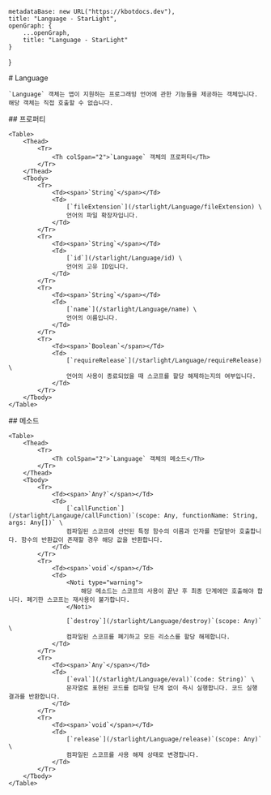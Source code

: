 
    metadataBase: new URL("https://kbotdocs.dev"),
    title: "Language - StarLight",
    openGraph: {
        ...openGraph,
        title: "Language - StarLight"
    }
}

<Section>
    # Language

    `Language` 객체는 앱이 지원하는 프로그래밍 언어에 관한 기능들을 제공하는 객체입니다. 해당 객체는 직접 호출할 수 없습니다.
</Section>
<Section>
    ## 프로퍼티

    <Table>
        <Thead>
            <Tr>
                <Th colSpan="2">`Language` 객체의 프로퍼티</Th>
            </Tr>
        </Thead>
        <Tbody>
            <Tr>
                <Td><span>`String`</span></Td>
                <Td>
                    [`fileExtension`](/starlight/Language/fileExtension) \
                    언어의 파일 확장자입니다.
                </Td>
            </Tr>
            <Tr>
                <Td><span>`String`</span></Td>
                <Td>
                    [`id`](/starlight/Language/id) \
                    언어의 고유 ID입니다.
                </Td>
            </Tr>
            <Tr>
                <Td><span>`String`</span></Td>
                <Td>
                    [`name`](/starlight/Language/name) \
                    언어의 이름입니다.
                </Td>
            </Tr>
            <Tr>
                <Td><span>`Boolean`</span></Td>
                <Td>
                    [`requireRelease`](/starlight/Language/requireRelease) \
                    언어의 사용이 종료되었을 때 스코프를 할당 해제하는지의 여부입니다.
                </Td>
            </Tr>
        </Tbody>
    </Table>
</Section>
<Section>
    ## 메소드

    <Table>
        <Thead>
            <Tr>
                <Th colSpan="2">`Language` 객체의 메소드</Th>
            </Tr>
        </Thead>
        <Tbody>
            <Tr>
                <Td><span>`Any?`</span></Td>
                <Td>
                    [`callFunction`](/starlight/Langauge/callFunction)`(scope: Any, functionName: String, args: Any[])` \
                    컴파일된 스코프에 선언된 특정 함수의 이름과 인자를 전달받아 호출합니다. 함수의 반환값이 존재할 경우 해당 값을 반환합니다.
                </Td>
            </Tr>
            <Tr>
                <Td><span>`void`</span></Td>
                <Td>
                    <Noti type="warning">
                        해당 메소드는 스코프의 사용이 끝난 후 최종 단계에만 호출해야 합니다. 폐기한 스코프는 재사용이 불가합니다.
                    </Noti>

                    [`destroy`](/starlight/Language/destroy)`(scope: Any)` \
                    컴파일된 스코프를 폐기하고 모든 리소스를 할당 해제합니다.
                </Td>
            </Tr>
            <Tr>
                <Td><span>`Any`</span></Td>
                <Td>
                    [`eval`](/starlight/Language/eval)`(code: String)` \
                    문자열로 표현된 코드를 컴파일 단계 없이 즉시 실행합니다. 코드 실행 결과를 반환합니다.
                </Td>
            </Tr>
            <Tr>
                <Td><span>`void`</span></Td>
                <Td>
                    [`release`](/starlight/Language/release)`(scope: Any)` \
                    컴파일된 스코프를 사용 해제 상태로 변경합니다.
                </Td>
            </Tr>
        </Tbody>
    </Table>
</Section>